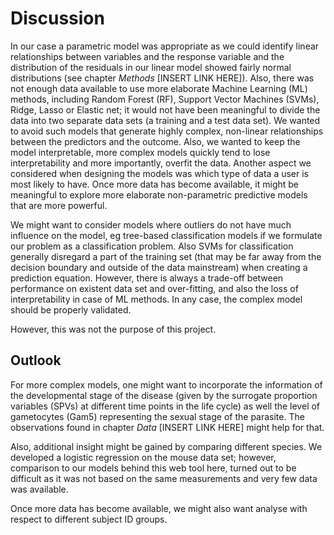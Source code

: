# Discussion

In our case a parametric model was appropriate as we could identify linear relationships between variables and the response variable and the distribution of the residuals in our linear model showed fairly normal distributions (see chapter _Methods_ [INSERT LINK HERE]). Also, there was not enough data available to use more elaborate Machine Learning (ML) methods, including Random Forest (RF), Support Vector Machines (SVMs), Ridge, Lasso or Elastic net; it would not have been meaningful to divide the data into two separate data sets (a training and a test data set).
We wanted to avoid such models that generate highly complex, non-linear relationships between the predictors and the outcome. Also, we wanted to keep the model interpretable, more complex models quickly tend to lose interpretability and more importantly, overfit the data.
Another aspect we considered when designing the models was which type of data a user is most likely to have. 
Once more data has become available, it might be meaningful to explore more elaborate non-parametric predictive models that are more powerful. 

We might want to consider models where outliers do not have much influence on the model, eg tree-based classification models if we formulate our problem as a classification problem. Also SVMs for classification generally disregard a part of the training set (that may be far away from the decision boundary and outside of the data mainstream) when creating a prediction equation. However, there is always a trade-off between performance on existent data set and over-fitting, and also the loss of interpretability in case of ML methods. In any case, the complex model should be properly validated.

However, this was not the purpose of this project.
<!--
Thre predictive performance, provided the complex model is properly validated, may compensate the loss in interpretation. 
-->

## Outlook

For more complex models, one might want to incorporate the information of the developmental stage of the disease (given by the surrogate proportion variables (SPVs) at different time points in the life cycle) as well the level of gametocytes (Gam5) representing the sexual stage of the parasite.
The observations found in chapter _Data_ [INSERT LINK HERE] might help for that.

Also, additional insight might be gained by comparing different species. We developed a logistic regression on the mouse data set; however, comparison to our models behind this web tool here, turned out to be difficult as it was not based on the same measurements and very few data was available. 

Once more data has become available, we might also want analyse with respect to different subject ID groups.

<!---
Main problems

- not enough data

- Machine Learning methods not applied since overfitting and interpretability...

- outliers, dimension of data
transformations for multiple predictors

-->

<!--
If the model is very senstive to outliers (which is not the case here), we could use the __spaial sign__ transformation (Seernels et al. 2006 INSERT IN REFERENCE LIST) which projects the predictor values onto a multidimensional sphere and thus makes all the samples the same distance from the centre of the sphere. This is mathematically done by each sample divided by its squared norm INSERT FORMULA HERE. One should note that centering and scaling of the predictor data is necessary because the denominator is intended to measure the squared distance to the centre of thre predictor's distribution. Also, this method transforms the predictors as a group, so we should not remove predictor variables after it. 
-->


 
 